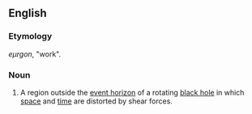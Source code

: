 ==English==

===Etymology===
{{Gk.}} ''eµrgon'', "work".

===Noun===
{{en-noun}}

#{{physics}} A region outside the [[event horizon]] of a rotating [[black hole]] in which [[space]] and [[time]] are distorted by shear forces.